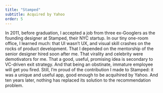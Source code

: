 ```yaml
---
title: "Stamped"
subtitle: Acquired by Yahoo
order: 5
---
```


In 2011, before graduation, I accepted a job from three ex-Googlers as the founding designer at Stamped, their NYC startup. In our tiny one-room office, I learned much: that UI wasn’t UX, and visual skill crashes on the rocks of product development. That I depended on the mentorship of the senior designer hired soon after me. That virality and celebrity were demotivators for me. That a good, useful, promising idea is secondary to VC-driven exit strategy. And that being an obstinate, immature employee will get you fired. Still, I’m proud of the contribution I made to Stamped: it was a unique and useful app, good enough to be acquihired by Yahoo. And ten years later, nothing has replaced its solution to the recommendation problem.